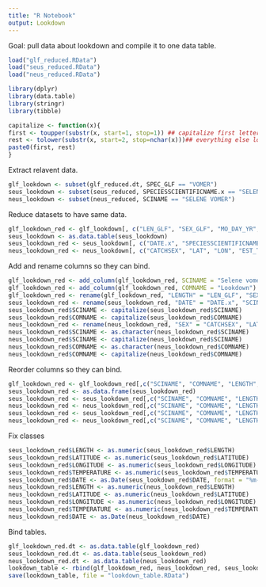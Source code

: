 ```yaml
---
title: "R Notebook"
output: Lookdown
---
```


Goal: pull data about lookdown and compile it to one data table.

```r
load("glf_reduced.RData")
load("seus_reduced.RData")
load("neus_reduced.RData")

library(dplyr)
library(data.table)
library(stringr)
library(tibble)

capitalize <- function(x){
first <- toupper(substr(x, start=1, stop=1)) ## capitalize first letter
rest <- tolower(substr(x, start=2, stop=nchar(x)))## everything else lowercase
paste0(first, rest)
}
```

Extract relavent data.
```r
glf_lookdown <- subset(glf_reduced.dt, SPEC_GLF == "VOMER")
seus_lookdown <- subset(seus_reduced, SPECIESSCIENTIFICNAME.x == "SELENE VOMER")
neus_lookdown <- subset(neus_reduced, SCINAME == "SELENE VOMER")
```

Reduce datasets to have same data.
```r
glf_lookdown_red <- glf_lookdown[, c("LEN_GLF", "SEX_GLF", "MO_DAY_YR", "TEMP_BOT", "DECSLAT", "DECSLON")]
seus_lookdown <- as.data.table(seus_lookdown)
seus_lookdown_red <- seus_lookdown[, c("DATE.x", "SPECIESSCIENTIFICNAME.x", "SPECIESCOMMONNAME.x", "TEMPBOTTOM.x", "LATITUDESTART.x", "LONGITUDESTART", "LEN1", "SEXDESCRIPTION")]
neus_lookdown_red <- neus_lookdown[, c("CATCHSEX", "LAT", "LON", "EST_TOWDATE", "BOTTEMP", "LENGTH_MM", "SCINAME", "COMNAME")]
```

Add and rename columns so they can bind.
```r
glf_lookdown_red <- add_column(glf_lookdown_red, SCINAME = "Selene vomer")
glf_lookdown_red <- add_column(glf_lookdown_red, COMNAME = "Lookdown")
glf_lookdown_red <- rename(glf_lookdown_red, "LENGTH" = "LEN_GLF", "SEX" = "SEX_GLF", "TEMPERATURE" = "TEMP_BOT", "LATITUDE" = "DECSLAT", "LONGITUDE" = "DECSLON", "DATE" = "MO_DAY_YR")
seus_lookdown_red <- rename(seus_lookdown_red, "DATE" = "DATE.x", "SCINAME" = "SPECIESSCIENTIFICNAME.x", "COMNAME" = "SPECIESCOMMONNAME.x", "TEMPERATURE" = "TEMPBOTTOM.x", "LATITUDE" = "LATITUDESTART.x", "LONGITUDE" = "LONGITUDESTART", "LENGTH" = "LEN1", "SEX" = "SEXDESCRIPTION")
seus_lookdown_red$SCINAME <- capitalize(seus_lookdown_red$SCINAME)
seus_lookdown_red$COMNAME <- capitalize(seus_lookdown_red$COMNAME)
neus_lookdown_red <- rename(neus_lookdown_red, "SEX" = "CATCHSEX", "LATITUDE" = "LAT", "LONGITUDE" = "LON", "DATE" = "EST_TOWDATE", "TEMPERATURE" = "BOTTEMP", "LENGTH" = "LENGTH_MM")
neus_lookdown_red$SCINAME <- as.character(neus_lookdown_red$SCINAME)
neus_lookdown_red$SCINAME <- capitalize(neus_lookdown_red$SCINAME)
neus_lookdown_red$COMNAME <- as.character(neus_lookdown_red$COMNAME)
neus_lookdown_red$COMNAME <- capitalize(neus_lookdown_red$COMNAME)
```

Reorder columns so they can bind.
```r
glf_lookdown_red <- glf_lookdown_red[,c("SCINAME", "COMNAME", "LENGTH", "SEX", "LATITUDE", "LONGITUDE", "TEMPERATURE", "DATE")]
seus_lookdown_red <- as.data.frame(seus_lookdown_red)
seus_lookdown_red <- seus_lookdown_red[,c("SCINAME", "COMNAME", "LENGTH", "SEX", "LATITUDE", "LONGITUDE", "TEMPERATURE", "DATE")]
neus_lookdown_red <- neus_lookdown_red[,c("SCINAME", "COMNAME", "LENGTH", "SEX", "LATITUDE", "LONGITUDE", "TEMPERATURE", "DATE")]
seus_lookdown_red <- seus_lookdown_red[,c("SCINAME", "COMNAME", "LENGTH", "SEX", "LATITUDE", "LONGITUDE", "TEMPERATURE", "DATE")]
neus_lookdown_red <- neus_lookdown_red[,c("SCINAME", "COMNAME", "LENGTH", "SEX", "LATITUDE", "LONGITUDE", "TEMPERATURE", "DATE")]
```

Fix classes
```r
seus_lookdown_red$LENGTH <- as.numeric(seus_lookdown_red$LENGTH)
seus_lookdown_red$LATITUDE <- as.numeric(seus_lookdown_red$LATITUDE)
seus_lookdown_red$LONGITUDE <- as.numeric(seus_lookdown_red$LONGITUDE)
seus_lookdown_red$TEMPERATURE <- as.numeric(seus_lookdown_red$TEMPERATURE)
seus_lookdown_red$DATE <- as.Date(seus_lookdown_red$DATE, format = "%m-%d-%Y")
neus_lookdown_red$LENGTH <- as.numeric(neus_lookdown_red$LENGTH)
neus_lookdown_red$LATITUDE <- as.numeric(neus_lookdown_red$LATITUDE)
neus_lookdown_red$LONGITUDE <- as.numeric(neus_lookdown_red$LONGITUDE)
neus_lookdown_red$TEMPERATURE <- as.numeric(neus_lookdown_red$TEMPERATURE)
neus_lookdown_red$DATE <- as.Date(neus_lookdown_red$DATE)
```

Bind tables.
```r
glf_lookdown_red.dt <- as.data.table(glf_lookdown_red)
seus_lookdown_red.dt <- as.data.table(seus_lookdown_red)
neus_lookdown_red.dt <- as.data.table(neus_lookdown_red)
lookdown_table <- rbind(glf_lookdown_red, neus_lookdown_red, seus_lookdown_red)
save(lookdown_table, file = "lookdown_table.RData")
```
